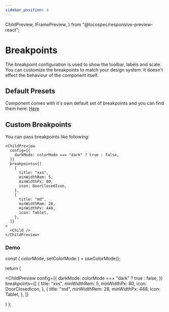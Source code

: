 ```yaml
---
sidebar_position: 4
---
```


  ChildPreview,
  IFramePreview,
} from "@locospec/responsive-preview-react";

# Breakpoints

The breakpoint configuration is used to show the toolbar, labels and scale. You can customize the breakpoints to match your design system. It doesn't effect the behaviour of the component itself.

## Default Presets

Component comes with it's own default set of breakpoints and you can find them here: [Here](https://github.com/locospec/responsive-preview-react/blob/main/packages/responsive-preview-react/lib/breakpoints.ts)

## Custom Breakpoints

You can pass breakpoints like following:

```tsx
<ChildPreview
  config={{
    darkMode: colorMode === "dark" ? true : false,
  }}
  breakpoints={[
    {
      title: "xxs",
      minWidthRem: 5,
      minWidthPx: 80,
      icon: DoorClosedIcon,
    },
    {
      title: "md",
      minWidthRem: 28,
      minWidthPx: 448,
      icon: Tablet,
    },
  ]}
>
  <Child />
</ChildPreview>
```

### Demo

const { colorMode, setColorMode } = useColorMode();

return (

<ChildPreview
  config={{
    darkMode: colorMode === "dark" ? true : false,
  }}
  breakpoints={[
    {
      title: "xxs",
      minWidthRem: 5,
      minWidthPx: 80,
      icon: DoorClosedIcon,
    },
    {
      title: "md",
      minWidthRem: 28,
      minWidthPx: 448,
      icon: Tablet,
    },
  ]}
>
  <StackCard />
</ChildPreview>

)
};

<PreviewWithColorMode />
